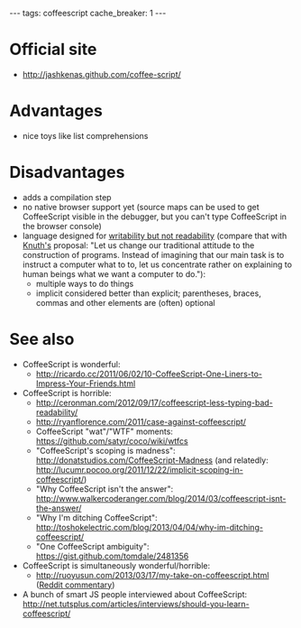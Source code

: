 ---
tags: coffeescript
cache_breaker: 1
---
= Official site =

* http://jashkenas.github.com/coffee-script/

= Advantages =

* nice toys like list comprehensions

= Disadvantages =

* adds a compilation step
* no native browser support yet (source maps can be used to get CoffeeScript visible in the debugger, but you can't type CoffeeScript in the browser console)
* language designed for [http://ceronman.com/2012/08/20/beyond-javascript-coffeescript/ writability but not readability] (compare that with [http://www.cs.uky.edu/~keen/115/quotes Knuth's] proposal: "Let us change our traditional attitude to the construction of programs. Instead of imagining that our main task is to instruct a computer what to to, let us concentrate rather on explaining to human beings what we want a computer to do."):
** multiple ways to do things
** implicit considered better than explicit; parentheses, braces, commas and other elements are (often) optional

= See also =

* CoffeeScript is wonderful:
** http://ricardo.cc/2011/06/02/10-CoffeeScript-One-Liners-to-Impress-Your-Friends.html
* CoffeeScript is horrible:
** http://ceronman.com/2012/09/17/coffeescript-less-typing-bad-readability/
** http://ryanflorence.com/2011/case-against-coffeescript/
** CoffeeScript "wat"/"WTF" moments: https://github.com/satyr/coco/wiki/wtfcs
** "CoffeeScript's scoping is madness": http://donatstudios.com/CoffeeScript-Madness (and relatedly: http://lucumr.pocoo.org/2011/12/22/implicit-scoping-in-coffeescript/)
** "Why CoffeeScript isn't the answer": http://www.walkercoderanger.com/blog/2014/03/coffeescript-isnt-the-answer/
** "Why I'm ditching CoffeeScript": http://toshokelectric.com/blog/2013/04/04/why-im-ditching-coffeescript/
** "One CoffeeScript ambiguity": https://gist.github.com/tomdale/2481356
* CoffeeScript is simultaneously wonderful/horrible:
** http://ruoyusun.com/2013/03/17/my-take-on-coffeescript.html ([http://www.reddit.com/r/programming/comments/1agvpb/ruoyu_suns_take_on_coffeescript/ Reddit commentary])
* A bunch of smart JS people interviewed about CoffeeScript: http://net.tutsplus.com/articles/interviews/should-you-learn-coffeescript/
